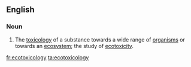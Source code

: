 ==English==

===Noun===
{{wikipedia}}
{{en-noun|-}}

# The [[toxicology]] of a substance towards a wide range of [[organism]]s or towards an [[ecosystem]]; the study of [[ecotoxicity]].

[[fr:ecotoxicology]]
[[ta:ecotoxicology]]